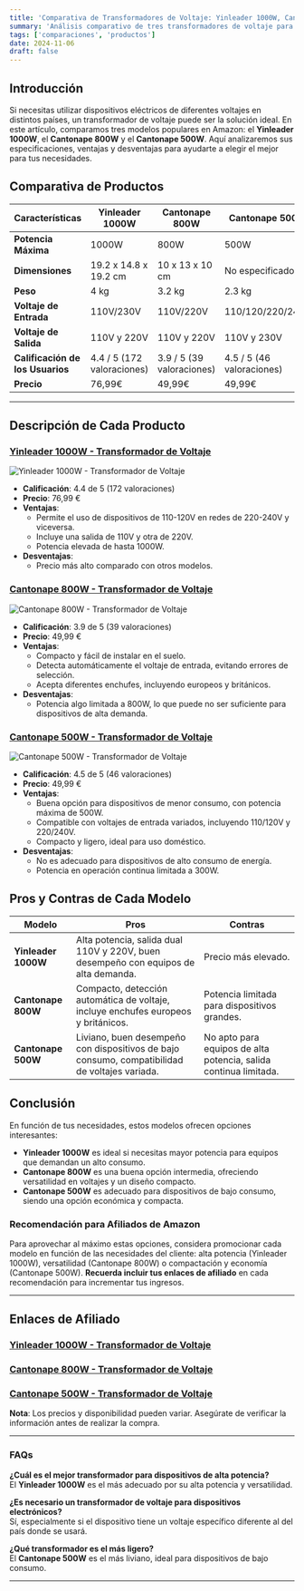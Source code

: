 ```yaml
---
title: 'Comparativa de Transformadores de Voltaje: Yinleader 1000W, Cantonape 800W y Cantonape 500W'
summary: 'Análisis comparativo de tres transformadores de voltaje para dispositivos de 110-220V, sus características, ventajas y desventajas.'
tags: ['comparaciones', 'productos']
date: 2024-11-06
draft: false
---
```


## Introducción

Si necesitas utilizar dispositivos eléctricos de diferentes voltajes en distintos países, un transformador de voltaje puede ser la solución ideal. En este artículo, comparamos tres modelos populares en Amazon: el **Yinleader 1000W**, el **Cantonape 800W** y el **Cantonape 500W**. Aquí analizaremos sus especificaciones, ventajas y desventajas para ayudarte a elegir el mejor para tus necesidades.

## Comparativa de Productos

| **Características**              | **Yinleader 1000W**        | **Cantonape 800W**        | **Cantonape 500W**        |
| -------------------------------- | -------------------------- | ------------------------- | ------------------------- |
| **Potencia Máxima**              | 1000W                      | 800W                      | 500W                      |
| **Dimensiones**                  | 19.2 x 14.8 x 19.2 cm      | 10 x 13 x 10 cm           | No especificado           |
| **Peso**                         | 4 kg                       | 3.2 kg                    | 2.3 kg                    |
| **Voltaje de Entrada**           | 110V/230V                  | 110V/220V                 | 110/120/220/240V          |
| **Voltaje de Salida**            | 110V y 220V                | 110V y 220V               | 110V y 230V               |
| **Calificación de los Usuarios** | 4.4 / 5 (172 valoraciones) | 3.9 / 5 (39 valoraciones) | 4.5 / 5 (46 valoraciones) |
| **Precio**                       | 76,99€                     | 49,99€                    | 49,99€                    |

---

## Descripción de Cada Producto

### [Yinleader 1000W - Transformador de Voltaje](https://amzn.to/3NVqAIT)

![Yinleader 1000W - Transformador de Voltaje](https://m.media-amazon.com/images/I/71Gy4sjPzbL._AC_SX679_.jpg)

- **Calificación**: 4.4 de 5 (172 valoraciones)
- **Precio**: 76,99 €
- **Ventajas**:
  - Permite el uso de dispositivos de 110-120V en redes de 220-240V y viceversa.
  - Incluye una salida de 110V y otra de 220V.
  - Potencia elevada de hasta 1000W.
- **Desventajas**:
  - Precio más alto comparado con otros modelos.

### [Cantonape 800W - Transformador de Voltaje](https://amzn.to/4fbZNUM)

![Cantonape 800W - Transformador de Voltaje](https://m.media-amazon.com/images/I/516WM6TyPIL._SX522_.jpg)

- **Calificación**: 3.9 de 5 (39 valoraciones)
- **Precio**: 49,99 €
- **Ventajas**:
  - Compacto y fácil de instalar en el suelo.
  - Detecta automáticamente el voltaje de entrada, evitando errores de selección.
  - Acepta diferentes enchufes, incluyendo europeos y británicos.
- **Desventajas**:
  - Potencia algo limitada a 800W, lo que puede no ser suficiente para dispositivos de alta demanda.

### [Cantonape 500W - Transformador de Voltaje](https://amzn.to/3YSJF4Y)

![Cantonape 500W - Transformador de Voltaje](https://m.media-amazon.com/images/I/41rHNL0zmhL._SY445_SX342_QL70_ML2_.jpg)

- **Calificación**: 4.5 de 5 (46 valoraciones)
- **Precio**: 49,99 €
- **Ventajas**:
  - Buena opción para dispositivos de menor consumo, con potencia máxima de 500W.
  - Compatible con voltajes de entrada variados, incluyendo 110/120V y 220/240V.
  - Compacto y ligero, ideal para uso doméstico.
- **Desventajas**:
  - No es adecuado para dispositivos de alto consumo de energía.
  - Potencia en operación continua limitada a 300W.

## Pros y Contras de Cada Modelo

| **Modelo**          | **Pros**                                                                                      | **Contras**                                                      |
| ------------------- | --------------------------------------------------------------------------------------------- | ---------------------------------------------------------------- |
| **Yinleader 1000W** | Alta potencia, salida dual 110V y 220V, buen desempeño con equipos de alta demanda.           | Precio más elevado.                                              |
| **Cantonape 800W**  | Compacto, detección automática de voltaje, incluye enchufes europeos y británicos.            | Potencia limitada para dispositivos grandes.                     |
| **Cantonape 500W**  | Liviano, buen desempeño con dispositivos de bajo consumo, compatibilidad de voltajes variada. | No apto para equipos de alta potencia, salida continua limitada. |

## Conclusión

En función de tus necesidades, estos modelos ofrecen opciones interesantes:

- **Yinleader 1000W** es ideal si necesitas mayor potencia para equipos que demandan un alto consumo.
- **Cantonape 800W** es una buena opción intermedia, ofreciendo versatilidad en voltajes y un diseño compacto.
- **Cantonape 500W** es adecuado para dispositivos de bajo consumo, siendo una opción económica y compacta.

### Recomendación para Afiliados de Amazon

Para aprovechar al máximo estas opciones, considera promocionar cada modelo en función de las necesidades del cliente: alta potencia (Yinleader 1000W), versatilidad (Cantonape 800W) o compactación y economía (Cantonape 500W). **Recuerda incluir tus enlaces de afiliado** en cada recomendación para incrementar tus ingresos.

---

## Enlaces de Afiliado

### [Yinleader 1000W - Transformador de Voltaje](https://amzn.to/3NVqAIT)

### [Cantonape 800W - Transformador de Voltaje](https://amzn.to/4fbZNUM)

### [Cantonape 500W - Transformador de Voltaje](https://amzn.to/3YSJF4Y)

**Nota**: Los precios y disponibilidad pueden variar. Asegúrate de verificar la información antes de realizar la compra.

---

### FAQs

**¿Cuál es el mejor transformador para dispositivos de alta potencia?**  
El **Yinleader 1000W** es el más adecuado por su alta potencia y versatilidad.

**¿Es necesario un transformador de voltaje para dispositivos electrónicos?**  
Sí, especialmente si el dispositivo tiene un voltaje específico diferente al del país donde se usará.

**¿Qué transformador es el más ligero?**  
El **Cantonape 500W** es el más liviano, ideal para dispositivos de bajo consumo.

---
